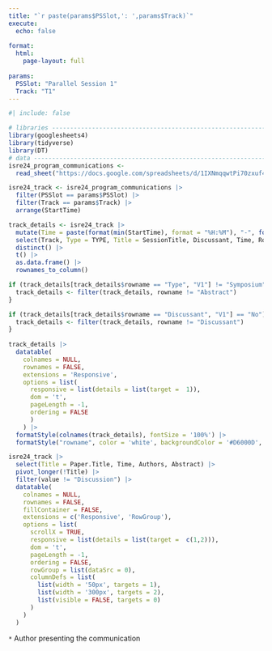 ```yaml
---
title: "`r paste(params$PSSlot,': ',params$Track)`"
execute: 
  echo: false
  
format: 
  html:
    page-layout: full
  
params:
  PSSlot: "Parallel Session 1"
  Track: "T1"
---
```


```r
#| include: false

# libraries --------------------------------------------------------------------
library(googlesheets4)
library(tidyverse)
library(DT)
# data -------------------------------------------------------------------------
isre24_program_communications <-
  read_sheet("https://docs.google.com/spreadsheets/d/1IXNmqqwtPi70zxuf4q6QTpIsFi4anOuSm4RZySt_m7A")

isre24_track <- isre24_program_communications |>
  filter(PSSlot == params$PSSlot) |>
  filter(Track == params$Track) |> 
  arrange(StartTime)
```

```r
track_details <- isre24_track |> 
  mutate(Time = paste(format(min(StartTime), format = "%H:%M"), "-", format(max(EndTime), format = "%H:%M"))) |> 
  select(Track, Type = TYPE, Title = SessionTitle, Discussant, Time, Room, Abstract = SymposiaAbstract) |> 
  distinct() |> 
  t() |> 
  as.data.frame() |> 
  rownames_to_column()

if (track_details[track_details$rowname == "Type", "V1"] != "Symposium") {
  track_details <- filter(track_details, rowname != "Abstract")
}

if (track_details[track_details$rowname == "Discussant", "V1"] == "No") {
  track_details <- filter(track_details, rowname != "Discussant")
}
  
track_details |>
  datatable(
    colnames = NULL,
    rownames = FALSE,
    extensions = 'Responsive',
    options = list(
      responsive = list(details = list(target =  1)),
      dom = 't',
      pageLength = -1,
      ordering = FALSE
      )
    ) |>
  formatStyle(colnames(track_details), fontSize = '100%') |>
  formatStyle("rowname", color = 'white', backgroundColor = '#D6000D', fontWeight = 'bold')
```

```r
isre24_track |>
  select(Title = Paper.Title, Time, Authors, Abstract) |>
  pivot_longer(!Title) |> 
  filter(value != "Discussion") |> 
  datatable(
    colnames = NULL,
    rownames = FALSE,
    fillContainer = FALSE,
    extensions = c('Responsive', 'RowGroup'),
    options = list(
      scrollX = TRUE,
      responsive = list(details = list(target =  c(1,2))),
      dom = 't',
      pageLength = -1,
      ordering = FALSE,
      rowGroup = list(dataSrc = 0),
      columnDefs = list(
        list(width = '50px', targets = 1),
        list(width = '300px', targets = 2),
        list(visible = FALSE, targets = 0)
      )
    )
  )
```

`*` Author presenting the communication